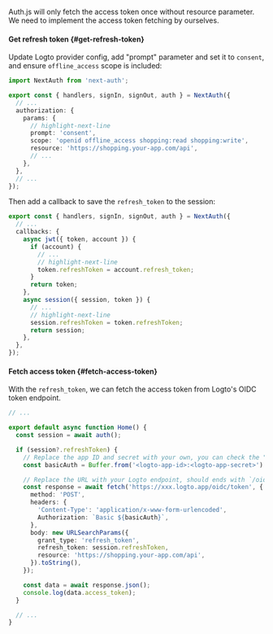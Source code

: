 Auth.js will only fetch the access token once without resource parameter. We need to implement the access token fetching by ourselves.

#### Get refresh token \{#get-refresh-token}

Update Logto provider config, add "prompt" parameter and set it to `consent`, and ensure `offline_access` scope is included:

```ts title="./auth.ts"
import NextAuth from 'next-auth';

export const { handlers, signIn, signOut, auth } = NextAuth({
  // ...
  authorization: {
    params: {
      // highlight-next-line
      prompt: 'consent',
      scope: 'openid offline_access shopping:read shopping:write',
      resource: 'https://shopping.your-app.com/api',
      // ...
    },
  },
  // ...
});
```

Then add a callback to save the `refresh_token` to the session:

```ts title="./auth.ts"
export const { handlers, signIn, signOut, auth } = NextAuth({
  // ...
  callbacks: {
    async jwt({ token, account }) {
      if (account) {
        // ...
        // highlight-next-line
        token.refreshToken = account.refresh_token;
      }
      return token;
    },
    async session({ session, token }) {
      // ...
      // highlight-next-line
      session.refreshToken = token.refreshToken;
      return session;
    },
  },
});
```

#### Fetch access token \{#fetch-access-token}

With the `refresh_token`, we can fetch the access token from Logto's OIDC token endpoint.

```ts title="./app/page.tsx"
// ...

export default async function Home() {
  const session = await auth();

  if (session?.refreshToken) {
    // Replace the app ID and secret with your own, you can check the "Integration" section.
    const basicAuth = Buffer.from('<logto-app-id>:<logto-app-secret>').toString('base64');

    // Replace the URL with your Logto endpoint, should ends with `/oidc/token`
    const response = await fetch('https://xxx.logto.app/oidc/token', {
      method: 'POST',
      headers: {
        'Content-Type': 'application/x-www-form-urlencoded',
        Authorization: `Basic ${basicAuth}`,
      },
      body: new URLSearchParams({
        grant_type: 'refresh_token',
        refresh_token: session.refreshToken,
        resource: 'https://shopping.your-app.com/api',
      }).toString(),
    });

    const data = await response.json();
    console.log(data.access_token);
  }

  // ...
}
```
